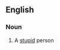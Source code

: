 ==English==

===Noun===
{{en-noun|head=[[dumb]] [[bunny]]|pl=dumb bunnies}}

# {{context|idiomatic}} A [[stupid]] person